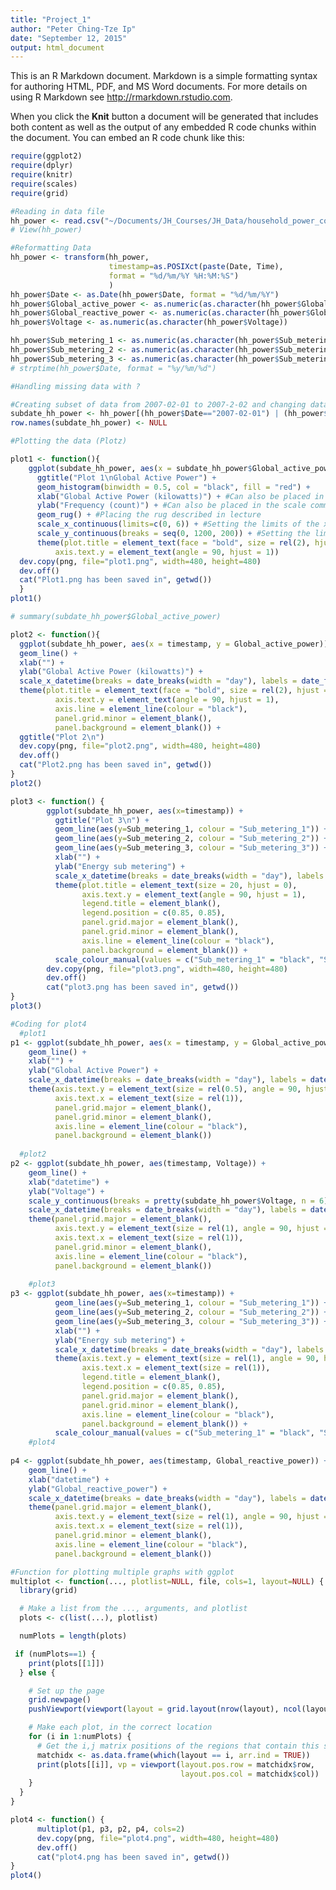 ```yaml
---
title: "Project_1"
author: "Peter Ching-Tze Ip"
date: "September 12, 2015"
output: html_document
---
```


This is an R Markdown document. Markdown is a simple formatting syntax for authoring HTML, PDF, and MS Word documents. For more details on using R Markdown see <http://rmarkdown.rstudio.com>.

When you click the **Knit** button a document will be generated that includes both content as well as the output of any embedded R code chunks within the document. You can embed an R code chunk like this:

```r
require(ggplot2)
require(dplyr)
require(knitr)
require(scales)
require(grid)
```

```r
#Reading in data file
hh_power <- read.csv("~/Documents/JH_Courses/JH_Data/household_power_consumption.txt", sep=";")
# View(hh_power)

#Reformatting Data
hh_power <- transform(hh_power, 
                      timestamp=as.POSIXct(paste(Date, Time), 
                      format = "%d/%m/%Y %H:%M:%S")
                      )
hh_power$Date <- as.Date(hh_power$Date, format = "%d/%m/%Y")
hh_power$Global_active_power <- as.numeric(as.character(hh_power$Global_active_power))
hh_power$Global_reactive_power <- as.numeric(as.character(hh_power$Global_reactive_power))
hh_power$Voltage <- as.numeric(as.character(hh_power$Voltage))

hh_power$Sub_metering_1 <- as.numeric(as.character(hh_power$Sub_metering_1))
hh_power$Sub_metering_2 <- as.numeric(as.character(hh_power$Sub_metering_2))
hh_power$Sub_metering_3 <- as.numeric(as.character(hh_power$Sub_metering_3))
# strptime(hh_power$Date, format = "%y/%m/%d")

#Handling missing data with ?

#Creating subset of data from 2007-02-01 to 2007-2-02 and changing data formats
subdate_hh_power <- hh_power[(hh_power$Date=="2007-02-01") | (hh_power$Date=="2007-02-02"),]
row.names(subdate_hh_power) <- NULL

#Plotting the data (Plotz)

plot1 <- function(){ 
    ggplot(subdate_hh_power, aes(x = subdate_hh_power$Global_active_power)) + 
      ggtitle("Plot 1\nGlobal Active Power") +
      geom_histogram(binwidth = 0.5, col = "black", fill = "red") +
      xlab("Global Active Power (kilowatts)") + #Can also be placed in the scale command
      ylab("Frequency (count)") + #Can also be placed in the scale command
      geom_rug() + #Placing the rug described in lecture
      scale_x_continuous(limits=c(0, 6)) + #Setting the limits of the x-axis
      scale_y_continuous(breaks = seq(0, 1200, 200)) + #Setting the limits of the y-axis, and spacing
      theme(plot.title = element_text(face = "bold", size = rel(2), hjust = 0), 
          axis.text.y = element_text(angle = 90, hjust = 1))
  dev.copy(png, file="plot1.png", width=480, height=480)
  dev.off()
  cat("Plot1.png has been saved in", getwd())
  }
plot1()

# summary(subdate_hh_power$Global_active_power)

plot2 <- function(){
  ggplot(subdate_hh_power, aes(x = timestamp, y = Global_active_power)) + 
  geom_line() +
  xlab("") +
  ylab("Global Active Power (kilowatts)") +
  scale_x_datetime(breaks = date_breaks(width = "day"), labels = date_format("%a")) +
  theme(plot.title = element_text(face = "bold", size = rel(2), hjust = 0),
          axis.text.y = element_text(angle = 90, hjust = 1),
          axis.line = element_line(colour = "black"),
          panel.grid.minor = element_blank(),
          panel.background = element_blank()) +
  ggtitle("Plot 2\n")
  dev.copy(png, file="plot2.png", width=480, height=480)
  dev.off()
  cat("Plot2.png has been saved in", getwd())
}
plot2()

plot3 <- function() {
        ggplot(subdate_hh_power, aes(x=timestamp)) +
          ggtitle("Plot 3\n") +
          geom_line(aes(y=Sub_metering_1, colour = "Sub_metering_1")) +
          geom_line(aes(y=Sub_metering_2, colour = "Sub_metering_2")) +
          geom_line(aes(y=Sub_metering_3, colour = "Sub_metering_3")) +
          xlab("") +
          ylab("Energy sub metering") +
          scale_x_datetime(breaks = date_breaks(width = "day"), labels = date_format("%a")) +
          theme(plot.title = element_text(size = 20, hjust = 0),
                axis.text.y = element_text(angle = 90, hjust = 1),
                legend.title = element_blank(), 
                legend.position = c(0.85, 0.85),
                panel.grid.major = element_blank(),
                panel.grid.minor = element_blank(),
                axis.line = element_line(colour = "black"),
                panel.background = element_blank()) +     
          scale_colour_manual(values = c("Sub_metering_1" = "black", "Sub_metering_2" = "red", "Sub_metering_3" = "blue"))
        dev.copy(png, file="plot3.png", width=480, height=480)
        dev.off()
        cat("plot3.png has been saved in", getwd())
}
plot3()

#Coding for plot4
  #plot1
p1 <- ggplot(subdate_hh_power, aes(x = timestamp, y = Global_active_power)) + 
    geom_line() +  
    xlab("") +
    ylab("Global Active Power") +
    scale_x_datetime(breaks = date_breaks(width = "day"), labels = date_format("%a")) +
    theme(axis.text.y = element_text(size = rel(0.5), angle = 90, hjust = 1),
          axis.text.x = element_text(size = rel(1)),
          panel.grid.major = element_blank(),
          panel.grid.minor = element_blank(),
          axis.line = element_line(colour = "black"),
          panel.background = element_blank())
  
  #plot2
p2 <- ggplot(subdate_hh_power, aes(timestamp, Voltage)) +
    geom_line() +
    xlab("datetime") +
    ylab("Voltage") +
    scale_y_continuous(breaks = pretty(subdate_hh_power$Voltage, n = 6)) +
    scale_x_datetime(breaks = date_breaks(width = "day"), labels = date_format("%a")) +
    theme(panel.grid.major = element_blank(),
          axis.text.y = element_text(size = rel(1), angle = 90, hjust = 1),
          axis.text.x = element_text(size = rel(1)),
          panel.grid.minor = element_blank(),
          axis.line = element_line(colour = "black"),
          panel.background = element_blank())
  
    #plot3
p3 <- ggplot(subdate_hh_power, aes(x=timestamp)) +
          geom_line(aes(y=Sub_metering_1, colour = "Sub_metering_1")) +
          geom_line(aes(y=Sub_metering_2, colour = "Sub_metering_2")) +
          geom_line(aes(y=Sub_metering_3, colour = "Sub_metering_3")) +
          xlab("") +
          ylab("Energy sub metering") +
          scale_x_datetime(breaks = date_breaks(width = "day"), labels = date_format("%a")) +
          theme(axis.text.y = element_text(size = rel(1), angle = 90, hjust = 1),
                axis.text.x = element_text(size = rel(1)),
                legend.title = element_blank(), 
                legend.position = c(0.85, 0.85),
                panel.grid.major = element_blank(),
                panel.grid.minor = element_blank(),
                axis.line = element_line(colour = "black"),
                panel.background = element_blank()) +     
          scale_colour_manual(values = c("Sub_metering_1" = "black", "Sub_metering_2" = "red", "Sub_metering_3" = "blue"))
    #plot4
  
p4 <- ggplot(subdate_hh_power, aes(timestamp, Global_reactive_power)) +
    geom_line() +
    xlab("datetime") +
    ylab("Global_reactive_power") +
    scale_x_datetime(breaks = date_breaks(width = "day"), labels = date_format("%a")) +
    theme(panel.grid.major = element_blank(),
          axis.text.y = element_text(size = rel(1), angle = 90, hjust = 1),
          axis.text.x = element_text(size = rel(1)),
          panel.grid.minor = element_blank(),
          axis.line = element_line(colour = "black"),
          panel.background = element_blank())

#Function for plotting multiple graphs with ggplot
multiplot <- function(..., plotlist=NULL, file, cols=1, layout=NULL) {
  library(grid)

  # Make a list from the ..., arguments, and plotlist
  plots <- c(list(...), plotlist)

  numPlots = length(plots)

 if (numPlots==1) {
    print(plots[[1]])
  } else {

    # Set up the page
    grid.newpage()
    pushViewport(viewport(layout = grid.layout(nrow(layout), ncol(layout))))

    # Make each plot, in the correct location
    for (i in 1:numPlots) {
      # Get the i,j matrix positions of the regions that contain this subplot
      matchidx <- as.data.frame(which(layout == i, arr.ind = TRUE))
      print(plots[[i]], vp = viewport(layout.pos.row = matchidx$row,
                                      layout.pos.col = matchidx$col))
    }
  }
}

plot4 <- function() {
      multiplot(p1, p3, p2, p4, cols=2)
      dev.copy(png, file="plot4.png", width=480, height=480)
      dev.off()
      cat("plot4.png has been saved in", getwd())
}
plot4()

```

